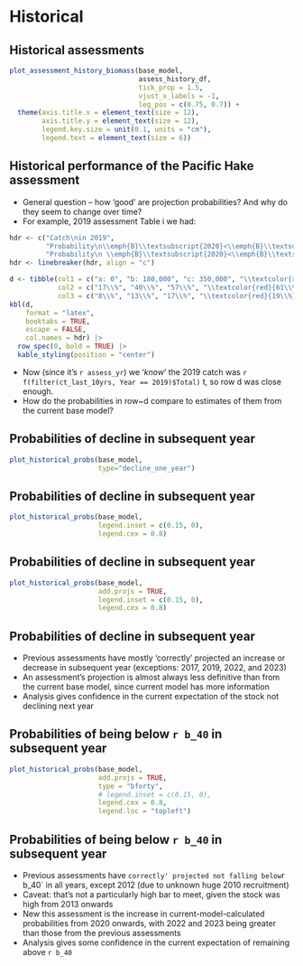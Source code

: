 # Historical


## Historical assessments
```r

plot_assessment_history_biomass(base_model,
                                assess_history_df,
                                tick_prop = 1.5,
                                vjust_x_labels = -1,
                                leg_pos = c(0.75, 0.7)) +
  theme(axis.title.x = element_text(size = 12),
        axis.title.y = element_text(size = 12),
        legend.key.size = unit(0.1, units = "cm"),
        legend.text = element_text(size = 6))
```


## Historical performance of the Pacific Hake assessment

* General question -- how 'good' are projection probabilities? And why do
  they seem to change over time?
* For example, 2019 assessment Table i we had:

```r
hdr <- c("Catch\nin 2019",
         "Probability\n\\emph{B}\\textsubscript{2020}<\\emph{B}\\textsubscript{2019}",
         "Probability\n \\emph{B}\\textsubscript{2020}<\\emph{B}\\textsubscript{40\\%}")
hdr <- linebreaker(hdr, align = "c")

d <- tibble(col1 = c("a: 0", "b: 180,000", "c: 350,000", "\\textcolor{red}{d: 410,000}"),
            col2 = c("17\\%", "40\\%", "57\\%", "\\textcolor{red}{61\\%}"),
            col3 = c("8\\%", "13\\%", "17\\%", "\\textcolor{red}{19\\%}"))
kbl(d,
    format = "latex",
    booktabs = TRUE,
    escape = FALSE,
    col.names = hdr) |>
  row_spec(0, bold = TRUE) |>
  kable_styling(position = "center")
```

\pause
* Now (since it's `r assess_yr`) we '*know*' the 2019 catch was
  `r f(filter(ct_last_10yrs, Year == 2019)$Total)` t, so row d was close
  enough.
\pause
* How do the probabilities in row~d compare to estimates of them from the
  current base model?

## Probabilities of decline in subsequent year
```r

plot_historical_probs(base_model,
                      type="decline_one_year")
```

## Probabilities of decline in subsequent year
```r

plot_historical_probs(base_model,
                      legend.inset = c(0.15, 0),
                      legend.cex = 0.8)
```

## Probabilities of decline in subsequent year
```r

plot_historical_probs(base_model,
                      add.projs = TRUE,
                      legend.inset = c(0.15, 0),
                      legend.cex = 0.8)
```

## Probabilities of decline in subsequent year

* Previous assessments have mostly 'correctly' projected an increase or decrease
  in subsequent year (exceptions: 2017, 2019, 2022, and 2023)
* An assessment's projection is almost always less definitive than from
  the current base model, since current model has more information
* Analysis gives confidence in the current expectation of the stock
  not declining next year

## Probabilities of being below `r b_40` in subsequent year
```r

plot_historical_probs(base_model,
                      add.projs = TRUE,
                      type = "bforty",
                      # legend.inset = c(0.15, 0),
                      legend.cex = 0.8,
                      legend.loc = "topleft")
```

## Probabilities of being below `r b_40` in subsequent year

* Previous assessments have `correctly' projected not falling below `r b_40` in
  all years, except 2012 (due to unknown huge 2010 recruitment)
* Caveat: that's not a particularly high bar to meet, given the stock was high
  from 2013 onwards
* New this assessment is the increase in current-model-calculated probabilities
      from 2020 onwards, with 2022 and 2023 being greater than those from the previous assessments
* Analysis gives some confidence in the current expectation of remaining
      above `r b_40`
